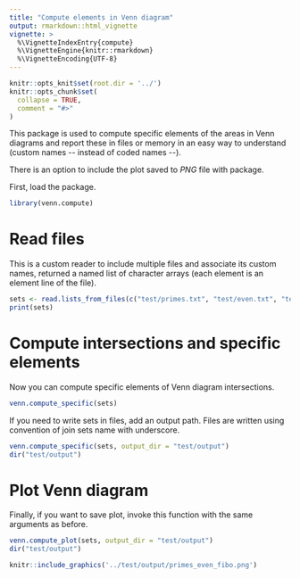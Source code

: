 ```yaml
---
title: "Compute elements in Venn diagram"
output: rmarkdown::html_vignette
vignette: >
  %\VignetteIndexEntry{compute}
  %\VignetteEngine{knitr::rmarkdown}
  %\VignetteEncoding{UTF-8}
---
```


```r
knitr::opts_knit$set(root.dir = '../')
knitr::opts_chunk$set(
  collapse = TRUE,
  comment = "#>"
)
```

This package is used to compute specific elements of the areas in Venn diagrams
and report these in files or memory in an easy way to understand
(custom names -\code{genes1_genes2}- instead of coded names -\code{n12}-).

There is an option to include the plot saved to *PNG* file with
\code{VennDiagram} package.

First, load the package.

```r
library(venn.compute)
```

# Read files

This is a custom reader to include multiple files and associate its custom
names, returned a named list of character arrays (each element is an element
line of the file).

```r
sets <- read.lists_from_files(c("test/primes.txt", "test/even.txt", "test/fibo.txt"), c("primes", "even", "fibo"))
print(sets)
```

# Compute intersections and specific elements

Now you can compute specific elements of Venn diagram intersections.

```r
venn.compute_specific(sets)
```

If you need to write sets in files, add an output path. Files are written
using convention of join sets name with underscore.

```r
venn.compute_specific(sets, output_dir = "test/output")
dir("test/output")
```

# Plot Venn diagram

Finally, if you want to save plot, invoke this function with the same arguments
as before.

```r
venn.compute_plot(sets, output_dir = "test/output")
dir("test/output")
```

```r
knitr::include_graphics('../test/output/primes_even_fibo.png')
```

